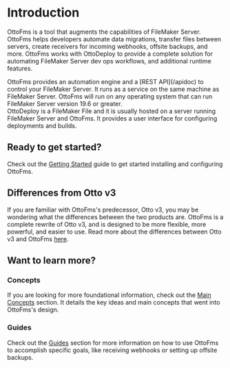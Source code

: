 
# Introduction

OttoFms is a tool that augments the capabilities of FileMaker Server. OttoFms helps developers automate data migrations, transfer files between servers, create receivers for incoming webhooks, offsite backups, and more. OttoFms works with OttoDeploy to provide a complete solution for automating FileMaker Server dev ops workflows, and additional runtime features.

<div style={{ paddingTop: "32px" }}>
  <OttoFmsLogo scale={0.8} />
</div>
OttoFms provides an automation engine and a [REST API](/apidoc) to control your FileMaker
Server. It runs as a service on the same machine as FileMaker Server. OttoFms will
run on any operating system that can run FileMaker Server version 19.6 or greater.

<div style={{ paddingTop: "32px" }}>
  <OttoDeployLogo scale={0.8} />
</div>
OttoDeploy is a FileMaker File and it is usually hosted on a server running FileMaker
Server and OttoFms. It provides a user interface for configuring deployments and
builds.

## Ready to get started?

Check out the [Getting Started](/getting-started) guide to get started installing and configuring OttoFms.

## Differences from Otto v3

If you are familiar with OttoFms's predecessor, Otto v3, you may be wondering what the differences between the two products are. OttoFms is a complete rewrite of Otto v3, and is designed to be more flexible, more powerful, and easier to use. Read more about the differences between Otto v3 and OttoFms [here](/changes-from-3).

## Want to learn more?

### Concepts

If you are looking for more foundational information, check out the [Main Concepts](/concepts) section. It details the key ideas and main concepts that went into OttoFms's design.

### Guides

Check out the [Guides](/guides) section for more information on how to use OttoFms to accomplish specific goals, like receiving webhooks or setting up offsite backups.
